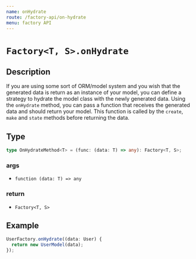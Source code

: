 ```yaml
---
name: onHydrate
route: /factory-api/on-hydrate
menu: factory API
---
```



# `Factory<T, S>.onHydrate`

## Description

If you are using some sort of ORM/model system and you wish that the generated data is return as
an instance of your model, you can define a strategy to hydrate the model class with the newly
generated data. Using the `onHydrate` method, you can pass a function that receives the generated
data and should return your model. This function is called by the `create`, `make` and `state`
methods before returning the data.

## Type

```typescript
type OnHydrateMethod<T> = (func: (data: T) => any): Factory<T, S>;
```

### args

- `function `<span>`(data: T) => any`</span>

### return

- `Factory<T, S>`

## Example

```typescript
UserFactory.onHydrate((data: User) {
  return new UserModel(data);
});
```
